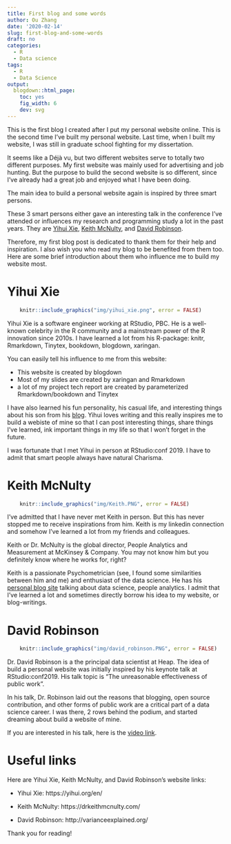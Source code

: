 ```yaml
---
title: First blog and some words
author: Ou Zhang
date: '2020-02-14'
slug: first-blog-and-some-words
draft: no
categories: 
  - R
  - Data science
tags:
  - R
  - Data Science
output:
  blogdown::html_page:
    toc: yes
    fig_width: 6
    dev: svg
---
```


This is the first blog I created after I put my personal website online. This is the second time I've built my personal website. Last time, when I built my website, I was still in graduate school fighting for my dissertation. 

It seems like a Déjà vu, but two different websites serve to totally two different purposes. 
My first website was mainly used for advertising and job hunting. But the purpose to build the second website is so different, since I've already had a great job and enjoyed what I have been doing. 

The main idea to build a personal website again is inspired by three smart persons.

These 3 smart persons either gave an interesting talk in the conference I've attended or influences my research and programming study a lot in the past years. They are [Yihui Xie](https://yihui.org/en/), [Keith McNulty](https://drkeithmcnulty.com/), and [David Robinson](http://varianceexplained.org/). 

Therefore, my first blog post is dedicated to thank them for their help and inspiration. 
I also wish you who read my blog to be benefited from them too. Here are some brief introduction about them who influence me to build my website most.

# Yihui Xie  


```r

    knitr::include_graphics("img/yihui_xie.png", error = FALSE)

```

Yihui Xie is a software engineer working at RStudio, PBC. He is a well-known celebrity in the R community and a mainstream power of the R innovation since 2010s. I have learned a lot from his R-package: knitr, Rmarkdown, Tinytex, bookdown, blogdown, xaringan.

You can easily tell his influence to me from this website: 

* This website is created by blogdown
* Most of my slides are created by xaringan and Rmarkdown
* a lot of my project tech report are created by parameterized Rmarkdown/bookdown and Tinytex

I have also learned his fun personality, his casual life, and interesting things about his son from his [blog](https://yihui.org/en/). Yihui loves writing and this really inspires me to build a webiste of mine so that I can post interesting things, share things I've learned, ink important things in my life so that I won't forget in the future.

I was fortunate that I met Yihui in person at RStudio:conf 2019. I have to admit that smart people always have natural Charisma.  

# Keith McNulty


```r

    knitr::include_graphics("img/Keith.PNG", error = FALSE)

```

I've admitted that I have never met Keith in person. But this has never stopped me to receive inspirations from him. Keith is my linkedin connection and somehow I've learned a lot from my friends and colleagues. 

Keith or Dr. McNulty is the global director, People Analytics and Measurement at McKinsey & Company. You may not know him but you definitely know where he works for, right?

Keith is a passionate Psychometrician (see, I found some similarities between him and me) and enthusiast of the data science. He has his [personal blog site](https://drkeithmcnulty.com/) talking about data science, people analytics. I admit that I've learned a lot and sometimes directly borrow his idea to my website, or blog-writings. 


# David Robinson

```r

    knitr::include_graphics("img/david_robinson.PNG", error = FALSE)

```

Dr. David Robinson is a the principal data scientist at Heap. The idea of build a personal website was initially inspired by his keynote talk at RStudio:conf2019. His talk topic is "The unreasonable effectiveness of public work". 

In his talk, Dr. Robinson laid out the reasons that blogging, open source contribution, and other forms of public work are a critical part of a data science career. I was there, 2 rows behind the podium, and started dreaming about build a website of mine.

If you are interested in his talk, here is the [video link](https://rstudio.com/resources/rstudioconf-2019/the-unreasonable-effectiveness-of-public-work/).


# Useful links

Here are Yihui Xie, Keith McNulty, and David Robinson's website links:

* Yihui Xie: https://yihui.org/en/

* Keith McNulty: https://drkeithmcnulty.com/

* David Robinson: http://varianceexplained.org/ 

Thank you for reading!



